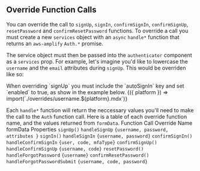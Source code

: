 
## Override Function Calls

You can override the call to `signUp`, `signIn`, `confirmSignIn`, `confirmSignUp`, `resetPassword` and `confirmResetPassword` functions.
To override a call you must create a new `services` object with an `async` `handle*` function that returns an `aws-amplify` `Auth.*` promise.

The service object must then be passed into the `authenticator` component as a `services` prop. For example, let's imagine you'd like to lowercase the `username` and the `email` attributes during `signUp`.
This would be overriden like so:

<Alert role="none" variation="warning" heading="Sign Up Auto Sign In">
  When overriding `signUp` you must include the `autoSignIn` key and set `enabled` to true, as show in the example below.
</Alert>

<Fragment>
  {({ platform }) => import(`./overrides/username.${platform}.mdx`)}
</Fragment>



Each `handle*` function will return the neccessary values you'll need to make the call to the `Auth` function call. Here is a table of each override function name, and the values returned from `formData`.
<ResponsiveTable labelWidth="10rem">
  <TableHead>
    <TableRow>
      <TableCell as="th">Function Call</TableCell>
      <TableCell as="th">Override Name</TableCell>
      <TableCell as="th">formData Properties</TableCell>
    </TableRow>
  </TableHead>
  <TableBody>
    <TableRow>
      <ResponsiveTableCell label="Function Call">`signUp()`</ResponsiveTableCell>
      <ResponsiveTableCell label="Override Name">`handleSignUp`</ResponsiveTableCell>
      <ResponsiveTableCell label="formData Properties">`{username, password, attributes }`</ResponsiveTableCell>
    </TableRow>
    <TableRow>
      <ResponsiveTableCell label="Function Call">`signIn()`</ResponsiveTableCell>
      <ResponsiveTableCell label="Override Name">`handleSignIn` </ResponsiveTableCell>
      <ResponsiveTableCell label="formData Properties">`{username, password}`</ResponsiveTableCell>
    </TableRow>
    <TableRow>
      <ResponsiveTableCell label="Function Call">`confirmSignIn()`</ResponsiveTableCell>
      <ResponsiveTableCell label="Override Name">`handleConfirmSignIn`</ResponsiveTableCell>
      <ResponsiveTableCell label="formData Properties">`{user, code, mfaType}`</ResponsiveTableCell>
    </TableRow>
    <TableRow>
      <ResponsiveTableCell label="Function Call">`confirmSignUp()`</ResponsiveTableCell>
      <ResponsiveTableCell label="Override Name">`handleConfirmSignUp`</ResponsiveTableCell>
      <ResponsiveTableCell label="formData Properties">`{username, code}`</ResponsiveTableCell>
    </TableRow>
    <TableRow>
      <ResponsiveTableCell label="Function Call">`resetPassword()`</ResponsiveTableCell>
      <ResponsiveTableCell label="Override Name">`handleForgotPassword`</ResponsiveTableCell>
      <ResponsiveTableCell label="formData Properties">`{username}`</ResponsiveTableCell>
    </TableRow>
    <TableRow>
      <ResponsiveTableCell label="Function Call">`confirmResetPassword()`</ResponsiveTableCell>
      <ResponsiveTableCell label="Override Name">`handleForgotPasswordSubmit`</ResponsiveTableCell>
      <ResponsiveTableCell label="formData Properties">`{username, code, password}`</ResponsiveTableCell>
    </TableRow>
  </TableBody>
</ResponsiveTable>
